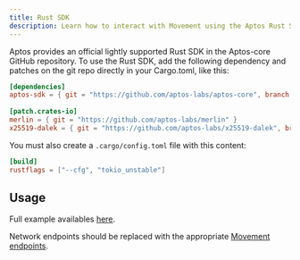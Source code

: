 ```yaml
---
title: Rust SDK
description: Learn how to interact with Movement using the Aptos Rust SDK.
---
```



Aptos provides an official lightly supported Rust SDK in the Aptos-core GitHub repository. To use the Rust SDK, add the following dependency and patches on the git repo directly in your Cargo.toml, like this:

```toml
[dependencies]
aptos-sdk = { git = "https://github.com/aptos-labs/aptos-core", branch = "devnet" }
 
[patch.crates-io]
merlin = { git = "https://github.com/aptos-labs/merlin" }
x25519-dalek = { git = "https://github.com/aptos-labs/x25519-dalek", branch = "zeroize_v1" }
```

You must also create a `.cargo/config.toml` file with this content:

```toml
[build]
rustflags = ["--cfg", "tokio_unstable"]
```

## Usage

Full example availables [here](https://github.com/aptos-labs/aptos-core/blob/main/sdk/examples/transfer-coin.rs).

Network endpoints should be replaced with the appropriate [Movement endpoints](/devs/networkEndpoints).